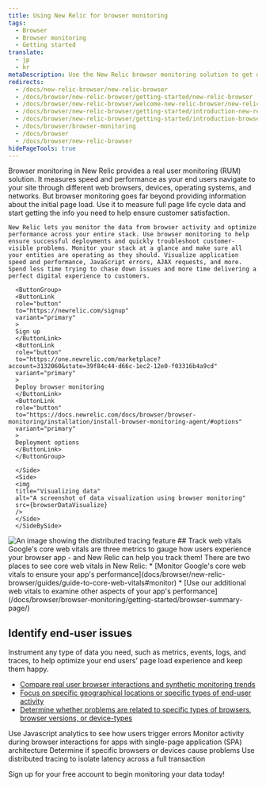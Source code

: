 ```yaml
---
title: Using New Relic for browser monitoring
tags:
  - Browser
  - Browser monitoring
  - Getting started
translate:
  - jp
  - kr
metaDescription: Use the New Relic browser monitoring solution to get deep visibility and actionable insights into real users' experiences on your website.
redirects:
  - /docs/new-relic-browser/new-relic-browser
  - /docs/browser/new-relic-browser/getting-started/new-relic-browser
  - /docs/browser/new-relic-browser/welcome-new-relic-browser/new-relic-browser
  - /docs/browser/new-relic-browser/getting-started/introduction-new-relic-browser
  - /docs/browser/new-relic-browser/getting-started/introduction-browser-monitoring
  - /docs/browser/browser-monitoring
  - /docs/browser
  - /docs/browser/new-relic-browser
hidePageTools: true
---
```







<SideBySide>
  <Side>
    Browser monitoring in New Relic provides a real user monitoring (RUM) solution. It measures speed and performance as your end users navigate to your site through different web browsers, devices, operating systems, and networks. But browser monitoring goes far beyond providing information about the initial page load. Use it to measure full page life cycle data and start getting the info you need to help ensure customer satisfaction. 
    
    New Relic lets you monitor the data from browser activity and optimize performance across your entire stack. Use browser monitoring to help ensure successful deployments and quickly troubleshoot customer-visible problems. Monitor your stack at a glance and make sure all your entities are operating as they should. Visualize application speed and performance, JavaScript errors, AJAX requests, and more. Spend less time trying to chase down issues and more time delivering a perfect digital experience to customers.     

      <ButtonGroup>  
      <ButtonLink
      role="button"
      to="https://newrelic.com/signup"
      variant="primary"
      >
      Sign up
      </ButtonLink>
      <ButtonLink
      role="button"
      to="https://one.newrelic.com/marketplace?account=3132060&state=39f84c44-d66c-1ec2-12e0-f03316b4a9cd"
      variant="primary"
      >
      Deploy browser monitoring
      </ButtonLink>
      <ButtonLink
      role="button"
      to="https://docs.newrelic.com/docs/browser/browser-monitoring/installation/install-browser-monitoring-agent/#options"
      variant="primary"
      >
      Deployment options
      </ButtonLink>
      </ButtonGroup>

      </Side>
      <Side>
      <img
      title="Visualizing data"
      alt="A screenshot of data visualization using browser monitoring"
      src={browserDataVisualize}
      />                  
      </Side>
      </SideBySide>

<SideBySide>
  <Side>
    <img
    title="Real User Monitoring with New Relic"
    alt="An image showing the distributed tracing feature"
    src={browserDistributedTracing}
    />
  </Side>
  <Side>
## Track web vitals
Google's core web vitals are three metrics to gauge how users experience your browser app - and New Relic can help you track them! There are two places to see core web vitals in New Relic:
* [Monitor Google's core web vitals to ensure your app's performance](docs/browser/new-relic-browser/guides/guide-to-core-web-vitals#monitor)
* [Use our additional web vitals to examine other aspects of your app's performance](/docs/browser/browser-monitoring/getting-started/browser-summary-page/)

## Identify end-user issues
Instrument any type of data you need, such as metrics, events, logs, and traces, to help optimize your end users' page load experience and keep them happy.
* [Compare real user browser interactions and synthetic monitoring trends](/docs/synthetics/synthetic-monitoring/administration/compare-page-load-performance-browser-synthetic-monitoring/)
* [Focus on specific geographical locations or specific types of end-user activity](/docs/browser/new-relic-browser/browser-pro-features/filterable-geography-webpage-metrics-location/)
* [Determine whether problems are related to specific types of browsers, browser versions, or device-types](/docs/browser/new-relic-browser/browser-pro-features/browsers-problem-patterns-type-or-platform/)
  </Side>
</SideBySide>

<DocTiles>
<DocTile path="https://docs.newrelic.com/docs/browser/new-relic-browser/browser-pro-features/javascript-errors-page-detect-analyze-errors/">Use Javascript analytics to see how users trigger errors</DocTile>
<DocTile path="https://docs.newrelic.com/docs/browser/single-page-app-monitoring/get-started/introduction-single-page-app-monitoring/">Monitor activity during browser interactions for apps with single-page application (SPA) architecture</DocTile>
<DocTile path="https://docs.newrelic.com/docs/browser/new-relic-browser/browser-pro-features/browsers-problem-patterns-type-or-platform/">Determine if specific browsers or devices cause problems</DocTile>
<DocTile path="https://docs.newrelic.com/docs/browser/new-relic-browser/browser-pro-features/browser-data-distributed-tracing/">Use distributed tracing to isolate latency across a full transaction</DocTile>
</DocTiles>

Sign up for your free account to begin monitoring your data today!

<InlineSignup/>